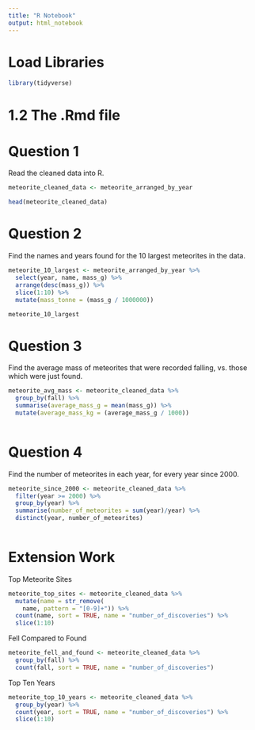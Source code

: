 ```yaml
---
title: "R Notebook"
output: html_notebook
---
```


# Load Libraries

```r

library(tidyverse)


```


# 1.2 The .Rmd file

# Question 1

Read the cleaned data into R.

```r

meteorite_cleaned_data <- meteorite_arranged_by_year

head(meteorite_cleaned_data)

```

# Question 2

Find the names and years found for the 10 largest meteorites in the data.

```r

meteorite_10_largest <- meteorite_arranged_by_year %>%
  select(year, name, mass_g) %>%
  arrange(desc(mass_g)) %>%
  slice(1:10) %>%
  mutate(mass_tonne = (mass_g / 1000000))

meteorite_10_largest

```

# Question 3

Find the average mass of meteorites that were recorded falling, vs. those which were just found.

```r

meteorite_avg_mass <- meteorite_cleaned_data %>%
  group_by(fall) %>%
  summarise(average_mass_g = mean(mass_g)) %>%
  mutate(average_mass_kg = (average_mass_g / 1000))
  
```


# Question 4

Find the number of meteorites in each year, for every year since 2000.

```r

meteorite_since_2000 <- meteorite_cleaned_data %>%
  filter(year >= 2000) %>%
  group_by(year) %>%
  summarise(number_of_meteorites = sum(year)/year) %>%
  distinct(year, number_of_meteorites)
  
```

# Extension Work

Top Meteorite Sites


```r


meteorite_top_sites <- meteorite_cleaned_data %>%
  mutate(name = str_remove(
    name, pattern = "[0-9]+")) %>%
  count(name, sort = TRUE, name = "number_of_discoveries") %>%
  slice(1:10)


```


Fell Compared to Found

```r

meteorite_fell_and_found <- meteorite_cleaned_data %>%
  group_by(fall) %>%
  count(fall, sort = TRUE, name = "number_of_discoveries") 

```


Top Ten Years

```r

meteorite_top_10_years <- meteorite_cleaned_data %>%
  group_by(year) %>%
  count(year, sort = TRUE, name = "number_of_discoveries") %>%
  slice(1:10)


```









